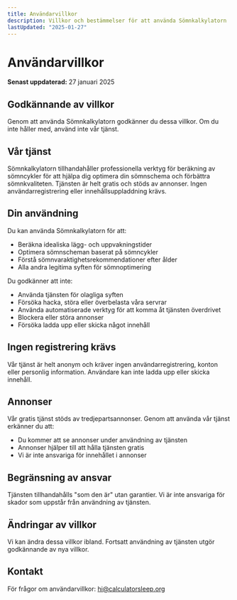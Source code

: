```yaml
---
title: Användarvillkor
description: Villkor och bestämmelser för att använda Sömnkalkylatorn
lastUpdated: "2025-01-27"
---
```


# Användarvillkor

**Senast uppdaterad:** 27 januari 2025

## Godkännande av villkor

Genom att använda Sömnkalkylatorn godkänner du dessa villkor. Om du inte håller med, använd inte vår tjänst.

## Vår tjänst

Sömnkalkylatorn tillhandahåller professionella verktyg för beräkning av sömncykler för att hjälpa dig optimera din sömnschema och förbättra sömnkvaliteten. Tjänsten är helt gratis och stöds av annonser. Ingen användarregistrering eller innehållsuppladdning krävs.

## Din användning

Du kan använda Sömnkalkylatorn för att:

- Beräkna idealiska lägg- och uppvakningstider
- Optimera sömnscheman baserat på sömncykler
- Förstå sömnvaraktighetsrekommendationer efter ålder
- Alla andra legitima syften för sömnoptimering

Du godkänner att inte:

- Använda tjänsten för olagliga syften
- Försöka hacka, störa eller överbelasta våra servrar
- Använda automatiserade verktyg för att komma åt tjänsten överdrivet
- Blockera eller störa annonser
- Försöka ladda upp eller skicka något innehåll

## Ingen registrering krävs

Vår tjänst är helt anonym och kräver ingen användarregistrering, konton eller personlig information. Användare kan inte ladda upp eller skicka innehåll.

## Annonser

Vår gratis tjänst stöds av tredjepartsannonser. Genom att använda vår tjänst erkänner du att:

- Du kommer att se annonser under användning av tjänsten
- Annonser hjälper till att hålla tjänsten gratis
- Vi är inte ansvariga för innehållet i annonser

## Begränsning av ansvar

Tjänsten tillhandahålls "som den är" utan garantier. Vi är inte ansvariga för skador som uppstår från användning av tjänsten.

## Ändringar av villkor

Vi kan ändra dessa villkor ibland. Fortsatt användning av tjänsten utgör godkännande av nya villkor.

## Kontakt

För frågor om användarvillkor: hi@calculatorsleep.org

